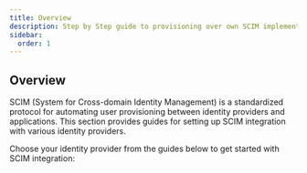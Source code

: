 ```yaml
---
title: Overview
description: Step by Step guide to provisioning over own SCIM implementation
sidebar:
  order: 1
---
```



## Overview

SCIM (System for Cross-domain Identity Management) is a standardized protocol for automating user provisioning between identity providers and applications. This section provides guides for setting up SCIM integration with various identity providers.

Choose your identity provider from the guides below to get started with SCIM integration:

<LinkCard
  title="Microsoft Entra ID (Azure AD)"
  description="Guide to integrate Microsoft Entra ID (Azure AD) with Scalekit"
  href="/guides/integrations/scim-integrations/azure-scim/"
/>

<LinkCard
  title="Okta"
  description="Guide to integrate Okta with Scalekit"
  href="/guides/integrations/scim-integrations/okta-scim/"
/>

<LinkCard
  title="OneLogin"
  description="Guide to integrate OneLogin with Scalekit"
  href="/guides/integrations/scim-integrations/onelogin/"
/>

<LinkCard
  title="JumpCloud"
  description="Guide to integrate JumpCloud with Scalekit"
  href="/guides/integrations/scim-integrations/jumpcloud/"
/>
